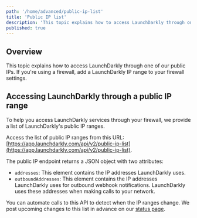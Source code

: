 ```yaml
---
path: '/home/advanced/public-ip-list'
title: 'Public IP list'
description: 'This topic explains how to access LaunchDarkly through one of our public IPs. If you''re using a firewall, add a LaunchDarkly IP range to your firewall settings.'
published: true
---
```


## Overview

This topic explains how to access LaunchDarkly through one of our public IPs. If you're using a firewall, add a LaunchDarkly IP range to your firewall settings.

## Accessing LaunchDarkly through a public IP range

To help you access LaunchDarkly services through your firewall, we provide a list of LaunchDarkly's public IP ranges.

Access the list of public IP ranges from this URL: [https://app.launchdarkly.com/api/v2/public-ip-list](https://app.launchdarkly.com/api/v2/public-ip-list).

The public IP endpoint returns a JSON object with two attributes:

- `addresses`: This element contains the IP addresses LaunchDarkly uses.
- `outboundAddresses`: This element contains the IP addresses LaunchDarkly uses for outbound webhook notifications. LaunchDarkly uses these addresses when making calls to your network.

You can automate calls to this API to detect when the IP ranges change. We post upcoming changes to this list in advance on our [status page](https://status.launchdarkly.com/).
